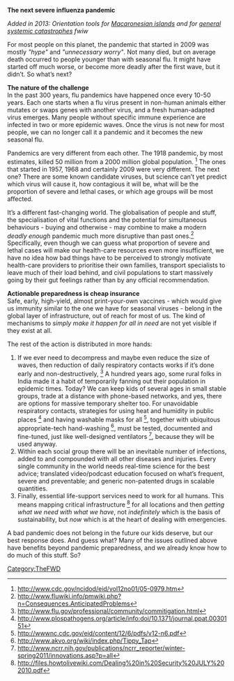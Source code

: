 {{TheFWD header}}{{DISPLAYTITLE:73. My Ideal Panflu - Lucas Gonzalez}}

'''The next severe influenza pandemic'''

''Added in 2013: Orientation tools for [http://www.plescamac.com/index.php?option=com_content&view=article&id=89&Itemid=499 Macaronesian islands] and for [http://ResilienceMaps.org general systemic catastrophes] fwiw''

For most people on this planet, the pandemic that started in 2009 was mostly ''"hype"'' and ''"unnecessary worry"''.  Not many died, but on average death occurred to people younger than with seasonal flu. It might have started off much worse, or become more deadly after the first wave, but it didn’t. So what’s next?

'''The nature of the challenge'''<br/>
In the past 300 years, flu pandemics have happened once every 10-50 years. Each one starts when a flu virus present in non-human animals either mutates or swaps genes with another virus, and a fresh human-adapted virus emerges. Many people without specific immune experience are infected in two or more epidemic waves. Once the virus is not new for most people, we can no longer call it a pandemic and it becomes the new seasonal flu.

Pandemics are very different from each other. The 1918 pandemic, by most estimates, killed 50 million from a 2000 million global population. <ref>http://www.cdc.gov/ncidod/eid/vol12no01/05-0979.htm</ref> The ones that started in 1957, 1968 and certainly 2009 were very different. The next one? There are some known candidate viruses, but science can’t yet predict which virus will cause it, how contagious it will be, what will be the proportion of severe and lethal cases, or which age groups will be most affected.

It’s a different fast-changing world. The globalisation of people and stuff, the specialisation of vital functions and the potential for simultaneous behaviours - buying and otherwise - may combine to make a modern ''deadly enough'' pandemic much more disruptive than past ones.<ref>http://www.fluwiki.info/pmwiki.php?n=Consequences.AnticipatedProblems</ref>  Specifically, even though we can guess what proportion of severe and lethal cases will make our health-care resources even more insufficient, we have no idea how bad things have to be perceived to strongly motivate health-care providers to prioritise their own families, transport specialists to leave much of their load behind, and civil populations to start massively going by their gut feelings rather than by any official recommendation.

'''Actionable preparedness is cheap insurance'''<br/>
Safe, early, high-yield, almost print-your-own vaccines - which would give us immunity similar to the one we have for seasonal viruses - belong in the global layer of infrastructure, out of reach for most of us.  The kind of mechanisms to ''simply make it happen for all in need'' are not yet visible if they exist at all.

The rest of the action is distributed in more hands:
# If we ever need to decompress and maybe even reduce the size of waves, then reduction of daily respiratory contacts works if it’s done early and non-destructively, <ref>http://www.flu.gov/professional/community/commitigation.html</ref> A hundred years ago, some rural folks in India made it a habit of temporarily fanning out their population in epidemic times. Today? We can keep kids of several ages in small stable groups, trade at a distance with phone-based networks, and yes, there are options for massive temporary shelter too. For unavoidable respiratory contacts, strategies for using heat and humidity in public places <ref>http://www.plospathogens.org/article/info:doi/10.1371/journal.ppat.0030151</ref> and having washable masks for all <ref>http://wwwnc.cdc.gov/eid/content/12/6/pdfs/v12-n6.pdf</ref>, together with ubiquitous appropriate-tech hand-washing <ref>http://www.akvo.org/wiki/index.php/Tippy_Tap</ref>, must be tested, documented and fine-tuned, just like well-designed ventilators <ref>http://www.ncrr.nih.gov/publications/ncrr_reporter/winter-spring2011/innovations.asp?p=all</ref>, because they will be used anyway.
# Within each social group there will be an inevitable number of infections, added to and compounded with all other diseases and injuries. Every single community in the world needs real-time science for the best advice; translated video/podcast education focused on what’s frequent, severe and preventable; and generic non-patented drugs in scalable quantities.
# Finally, essential life-support services need to work for all humans. This means mapping critical infrastructure <ref>http://files.howtolivewiki.com/Dealing%20in%20Security%20JULY%202010.pdf</ref> for all locations and then ''getting what we need with what we have'', not ''indefinitely'' which is the basis of sustainability, but ''now'' which is at the heart of dealing with emergencies.

A bad pandemic does not belong in the future our kids deserve, but our best response does. And guess what? Many of the issues outlined above have benefits beyond pandemic preparedness, and we already know how to do much of this stuff. So?

{{TheFWD references}}

[[Category:TheFWD]]